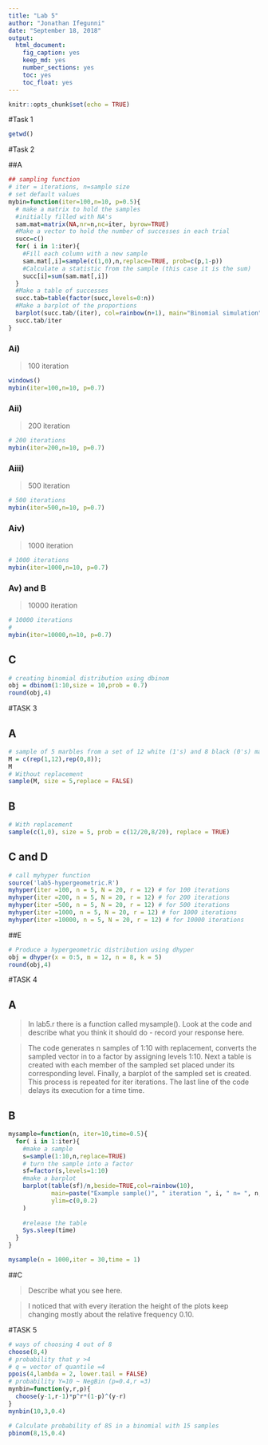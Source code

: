 ---
title: "Lab 5"
author: "Jonathan Ifegunni"
date: "September 18, 2018"
output:
  html_document:
    fig_caption: yes
    keep_md: yes
    number_sections: yes
    toc: yes
    toc_float: yes
---

```{r setup, include=FALSE}
knitr::opts_chunk$set(echo = TRUE)
```

#Task 1
```{r}
getwd()
```

#Task 2

##A

```{r}
## sampling function
# iter = iterations, n=sample size
# set default values
mybin=function(iter=100,n=10, p=0.5){ 
  # make a matrix to hold the samples
  #initially filled with NA's
  sam.mat=matrix(NA,nr=n,nc=iter, byrow=TRUE)
  #Make a vector to hold the number of successes in each trial
  succ=c()
  for( i in 1:iter){
    #Fill each column with a new sample
    sam.mat[,i]=sample(c(1,0),n,replace=TRUE, prob=c(p,1-p))
    #Calculate a statistic from the sample (this case it is the sum)
    succ[i]=sum(sam.mat[,i])
  }
  #Make a table of successes
  succ.tab=table(factor(succ,levels=0:n))
  #Make a barplot of the proportions
  barplot(succ.tab/(iter), col=rainbow(n+1), main="Binomial simulation", xlab="Number of successes")
  succ.tab/iter
}

```

### Ai)
>
 100 iteration
 
```{r}
windows()
mybin(iter=100,n=10, p=0.7)
```

### Aii)
>
  200 iteration

```{r}
# 200 iterations
mybin(iter=200,n=10, p=0.7)
```

### Aiii)
>
  500 iteration
  
```{r}
# 500 iterations
mybin(iter=500,n=10, p=0.7)
```

### Aiv)
>
  1000 iteration
  
```{r}
# 1000 iterations
mybin(iter=1000,n=10, p=0.7)
``` 
  
### Av) and B
>
  10000 iteration
  
```{r}
# 10000 iterations
# 
mybin(iter=10000,n=10, p=0.7)
```

## C
```{r}
# creating binomial distribution using dbinom
obj = dbinom(1:10,size = 10,prob = 0.7)
round(obj,4)
```

#TASK 3

## A

```{r}
# sample of 5 marbles from a set of 12 white (1's) and 8 black (0's) marbles
M = c(rep(1,12),rep(0,8));
M
# Without replacement
sample(M, size = 5,replace = FALSE)
```

## B
```{r}
# With replacement
sample(c(1,0), size = 5, prob = c(12/20,8/20), replace = TRUE)
```

## C and D
```{r}
# call myhyper function
source('lab5-hypergeometric.R')
myhyper(iter =100, n = 5, N = 20, r = 12) # for 100 iterations
myhyper(iter =200, n = 5, N = 20, r = 12) # for 200 iterations
myhyper(iter =500, n = 5, N = 20, r = 12) # for 500 iterations
myhyper(iter =1000, n = 5, N = 20, r = 12) # for 1000 iterations
myhyper(iter =10000, n = 5, N = 20, r = 12) # for 10000 iterations

```

##E
```{r}
# Produce a hypergeometric distribution using dhyper
obj = dhyper(x = 0:5, m = 12, n = 8, k = 5)
round(obj,4)
```

#TASK 4

## A
>
  In lab5.r there is a function called mysample(). Look at the code and describe what you think it should do - record your response here.

>
  The code generates n samples of 1:10 with replacement, converts the sampled vector in to a factor by assigning levels 1:10. Next a table is created with each member of the sampled set placed under its corresponding level. Finally, a barplot of the sampled set is created. This process is repeated for iter iterations. The last line of the code delays its execution for a time time.
  
## B

```{r}
mysample=function(n, iter=10,time=0.5){
  for( i in 1:iter){
    #make a sample
    s=sample(1:10,n,replace=TRUE)
    # turn the sample into a factor
    sf=factor(s,levels=1:10)
    #make a barplot
    barplot(table(sf)/n,beside=TRUE,col=rainbow(10), 
            main=paste("Example sample()", " iteration ", i, " n= ", n,sep="") ,
            ylim=c(0,0.2)
    )
    
    #release the table
    Sys.sleep(time)
  }
}

mysample(n = 1000,iter = 30,time = 1)
```

##C

>
  Describe what you see here.

>  
  I noticed that with every iteration the height of the plots keep changing mostly about the relative frequency 0.10.
  

#TASK 5

```{r}
# ways of choosing 4 out of 8
choose(8,4)
# probability that y >4
# q = vector of quantile =4
ppois(4,lambda = 2, lower.tail = FALSE)
# probability Y=10 ~ NegBin (p=0.4,r =3)
mynbin=function(y,r,p){
  choose(y-1,r-1)*p^r*(1-p)^(y-r)
}
mynbin(10,3,0.4)

# Calculate probability of 8S in a binomial with 15 samples 
pbinom(8,15,0.4)
```

